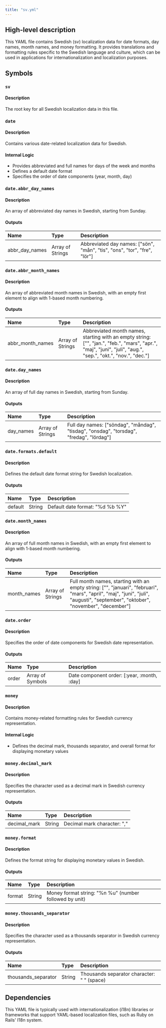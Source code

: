 ```yaml
---
title: "sv.yml"
---
```


## High-level description
This YAML file contains Swedish (sv) localization data for date formats, day names, month names, and money formatting. It provides translations and formatting rules specific to the Swedish language and culture, which can be used in applications for internationalization and localization purposes.

## Symbols

### `sv`
#### Description
The root key for all Swedish localization data in this file.

### `date`
#### Description
Contains various date-related localization data for Swedish.

#### Internal Logic
- Provides abbreviated and full names for days of the week and months
- Defines a default date format
- Specifies the order of date components (year, month, day)

### `date.abbr_day_names`
#### Description
An array of abbreviated day names in Swedish, starting from Sunday.

#### Outputs
| Name | Type | Description |
|:-----|:-----|:------------|
| abbr_day_names | Array of Strings | Abbreviated day names: ["sön", "mån", "tis", "ons", "tor", "fre", "lör"] |

### `date.abbr_month_names`
#### Description
An array of abbreviated month names in Swedish, with an empty first element to align with 1-based month numbering.

#### Outputs
| Name | Type | Description |
|:-----|:-----|:------------|
| abbr_month_names | Array of Strings | Abbreviated month names, starting with an empty string: ["", "jan.", "feb.", "mars", "apr.", "maj", "juni", "juli", "aug.", "sep.", "okt.", "nov.", "dec."] |

### `date.day_names`
#### Description
An array of full day names in Swedish, starting from Sunday.

#### Outputs
| Name | Type | Description |
|:-----|:-----|:------------|
| day_names | Array of Strings | Full day names: ["söndag", "måndag", "tisdag", "onsdag", "torsdag", "fredag", "lördag"] |

### `date.formats.default`
#### Description
Defines the default date format string for Swedish localization.

#### Outputs
| Name | Type | Description |
|:-----|:-----|:------------|
| default | String | Default date format: "%d %b %Y" |

### `date.month_names`
#### Description
An array of full month names in Swedish, with an empty first element to align with 1-based month numbering.

#### Outputs
| Name | Type | Description |
|:-----|:-----|:------------|
| month_names | Array of Strings | Full month names, starting with an empty string: ["", "januari", "februari", "mars", "april", "maj", "juni", "juli", "augusti", "september", "oktober", "november", "december"] |

### `date.order`
#### Description
Specifies the order of date components for Swedish date representation.

#### Outputs
| Name | Type | Description |
|:-----|:-----|:------------|
| order | Array of Symbols | Date component order: [:year, :month, :day] |

### `money`
#### Description
Contains money-related formatting rules for Swedish currency representation.

#### Internal Logic
- Defines the decimal mark, thousands separator, and overall format for displaying monetary values

### `money.decimal_mark`
#### Description
Specifies the character used as a decimal mark in Swedish currency representation.

#### Outputs
| Name | Type | Description |
|:-----|:-----|:------------|
| decimal_mark | String | Decimal mark character: "," |

### `money.format`
#### Description
Defines the format string for displaying monetary values in Swedish.

#### Outputs
| Name | Type | Description |
|:-----|:-----|:------------|
| format | String | Money format string: "%n %u" (number followed by unit) |

### `money.thousands_separator`
#### Description
Specifies the character used as a thousands separator in Swedish currency representation.

#### Outputs
| Name | Type | Description |
|:-----|:-----|:------------|
| thousands_separator | String | Thousands separator character: " " (space) |

## Dependencies
This YAML file is typically used with internationalization (i18n) libraries or frameworks that support YAML-based localization files, such as Ruby on Rails' I18n system.